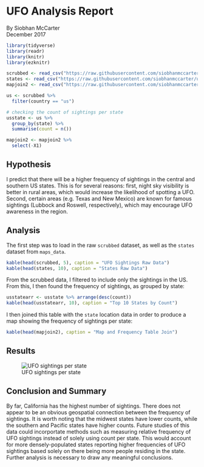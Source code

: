 # UFO Analysis Report
By Siobhan McCarter<br/>
December 2017


```r
library(tidyverse)
library(readr)
library(knitr)
library(ezknitr)

scrubbed <- read_csv("https://raw.githubusercontent.com/siobhanmccarter/ufo-analysis/master/data/scrubbed.csv")
states <- read_csv("https://raw.githubusercontent.com/siobhanmccarter/ufo-analysis/master/data/states.csv")
mapjoin2 <- read_csv("https://raw.githubusercontent.com/siobhanmccarter/ufo-analysis/master/results/mapjoin.csv")

us <- scrubbed %>% 
  filter(country == "us")

# checking the count of sightings per state
usstate <- us %>%  
  group_by(state) %>% 
  summarise(count = n())

mapjoin2 <- mapjoin2 %>% 
  select(-X1)
```


## Hypothesis

I predict that there will be a higher frequency of sightings in the central and southern US states. This is for several reasons: first, night sky visibility is better in rural areas, which would increase the likelihood of spotting a UFO. Second, certain areas (e.g. Texas and New Mexico) are known for famous sightings (Lubbock and Roswell, respectively), which may encourage UFO awareness in the region.

## Analysis

The first step was to load in the raw `scrubbed` dataset, as well as the `states` dataset from `maps_data`. 

```r
kable(head(scrubbed, 5), caption = "UFO Sightings Raw Data")
kable(head(states, 10), caption = "States Raw Data")
```

From the scrubbed data, I filtered to include only the sightings in the US. From this, I then found the frequency of sightings, as grouped by state:

```r
usstatearr <- usstate %>% arrange(desc(count))
kable(head(usstatearr, 10), caption = "Top 10 States by Count")
```

I then joined this table with the `state` location data in order to produce a map showing the frequency of sightings per state:

```r
kable(head(mapjoin2), caption = "Map and Frequency Table Join")
```


## Results

![UFO sightings per state](https://raw.githubusercontent.com/siobhanmccarter/ufo-analysis/master/results/figures/ufo_sightings.png)

## Conclusion and Summary

By far, California has the highest number of sightings. There does not appear to be an obvious geospatial connection between the frequency of sightings. It is worth noting that the midwest states have lower counts, while the southern and Pacific states have higher counts. Future studies of this data could incorportate methods such as measuring relative frequency of UFO sightings instead of solely using count per state. This would account for more densely-populated states reporting higher frequencies of UFO sightings based solely on there being more people residing in the state. Further analysis is necessary to draw any meaningful conclusions. 







